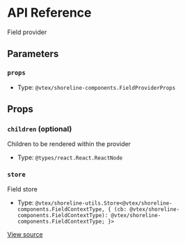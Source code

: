 # API Reference

Field provider

## Parameters

### `props`

- Type: `@vtex/shoreline-components.FieldProviderProps`

## Props

### `children` (optional)

Children to be rendered within the provider

- Type: `@types/react.React.ReactNode`

### `store`

Field store

- Type: `@vtex/shoreline-utils.Store<@vtex/shoreline-components.FieldContextType, { (cb: @vtex/shoreline-components.FieldContextType): @vtex/shoreline-components.FieldContextType; }>`

[View source](https://github.com/vtex/shoreline/blob/495e78210/packages/components/src/field/field-provider.tsx#L10)

